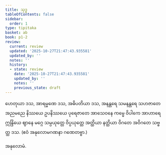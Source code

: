 ```yaml
---
title: သုဒ္ဓ
tableOfContents: false
sidebar:
  order: 1
type: tipitaka
basket: ab
book: p1-2
review:
  current: review
  updated: '2025-10-27T21:47:43.935581'
  updated_by: ''
  notes: ''
  history:
  - state: review
    date: '2025-10-27T21:47:43.935581'
    updated_by: ''
    notes: ''
    previous_state: draft
---
```



<ReviewStatus review={frontmatter.review} showDetails={true} />

<HypothesisAnnotation frontmatter={frontmatter} />

<DynamicBreadcrumb />

<Division number="5" book="p1-2" e="ch" v="37" p="110">

<Paragraph number="651" book="p1-2">
ဟေတုယာ ဒသ, အာရမ္မဏေ ဒသ, အဓိပတိယာ ဒသ, အနန္တရေ သမနန္တရေ သဟဇာတေ အညမညေ နိဿယေ ဥပနိဿယေ ပုရေဇာတေ အာသေဝနေ ကမ္မေ ဝိပါကေ အာဟာရေ ဣန္ဒြိယေ ဈာနေ မဂ္ဂေ သမ္ပယုတ္တေ ဝိပ္ပယုတ္တေ အတ္ထိယာ နတ္ထိယာ ဝိဂတေ အဝိဂတေ သဗ္ဗတ္ထ ဒသ.

</Paragraph>
</Division>

<Paragraph number="652" type="center" book="p1-2">
(ဧဝံ အနုလောမဂဏနာ ဂဏေတဗ္ဗာ.)

  
အနုလောမံ.
</Paragraph>